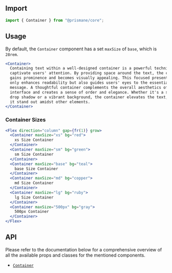 ## Import

```js
import { Container } from "@prismane/core";
```

## Usage

By default, the `Container` component has a set `maxSize` of `base`, which is `28rem`.

```jsx
<Container>
  Containing text within a well-designed container is a powerful technique to
  captivate users' attention. By providing space around the text, the content
  gains prominence and becomes visually appealing. This focused presentation not
  only enhances readability but also guides users' eyes to the essential
  message. A thoughtful container complements the overall aesthetics of the
  interface and creates a sense of order and elegance. Whether it's a subtle
  drop shadow or a vibrant background, the container elevates the text, making
  it stand out amidst other elements.
</Container>
```

### Container Sizes

```jsx
<Flex direction="column" gap={fr(1)} grow>
  <Container maxSize="xs" bg="red">
    xs Size Container
  </Container>
  <Container maxSize="sm" bg="green">
    sm Size Container
  </Container>
  <Container maxSize="base" bg="teal">
    base Size Container
  </Container>
  <Container maxSize="md" bg="copper">
    md Size Container
  </Container>
  <Container maxSize="lg" bg="ruby">
    lg Size Container
  </Container>
  <Container maxSize="500px" bg="gray">
    500px Container
  </Container>
</Flex>
```

## API

Please refer to the documentation below for a comprehensive overview of all the available props and classes for the mentioned components.

- [`Container`](/docs/components-api/container-api)
